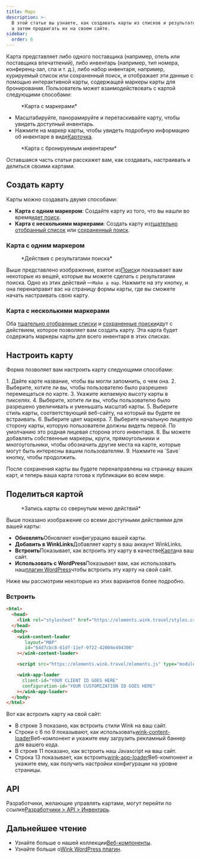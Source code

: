 ```yaml
---
title: Maps
description: >-
  В этой статье вы узнаете, как создавать карты из списков и результатов поиска,
  а затем продвигать их на своем сайте.
sidebar:
  order: 6
---
```


Карта представляет либо одного поставщика (например, отель или поставщика впечатлений), либо инвентарь (например, тип номера, конференц-зал, спа и т. д.), либо набор инвентаря, например, курируемый список или сохраненный поиск, и отображает эти данные с помощью интерактивной карты, содержащей маркеры карты для бронирования. Пользователь может взаимодействовать с картой следующими способами:

<figure>
  <CloudinaryImage width="700" height="393" resize="scale" quality="best" alt="Карта с маркерами" src="academy/map-example" errorImage="noimage_opaque_nyrtl0.png" />

  <figcaption>*Карта с маркерами*</figcaption>
</figure>


* Масштабируйте, панорамируйте и перетаскивайте карту, чтобы увидеть доступный инвентарь.
* Нажмите на маркер карты, чтобы увидеть подробную информацию об инвентаре в виде[Карточка](/studio/cards).

<figure>
  <CloudinaryImage width="700" height="568" resize="scale" quality="best" alt="Карта с открытой картой" src="academy/map-example-card" errorImage="noimage_opaque_nyrtl0.png" />

  <figcaption>*Карта с бронируемым инвентарем*</figcaption>
</figure>


Оставшаяся часть статьи расскажет вам, как создавать, настраивать и делиться своими картами.

## Создать карту

Карты можно создавать двумя способами:

* **Карта с одним маркером**: Создайте карту из того, что вы нашли во время[идет поиск](/studio/search).
* **Карта с несколькими маркерами**: Создать карту из[тщательно отобранный список](/studio/curated-lists) или [сохраненный поиск](/studio/saved-searches).

### Карта с одним маркером

<figure>
  <CloudinaryImage width="350" height="238" resize="scale" quality="best" alt="Действия" src="academy/inventory-actions" errorImage="noimage_opaque_nyrtl0.png" />

  <figcaption>*Действия с результатами поиска*</figcaption>
</figure>


Выше представлено изображение, взятое из[Поиск](/studio/search)и показывает вам некоторые из вещей, которые вы можете сделать с результатами поиска. Одно из этих действий —`Make a map`.
Нажмите на эту кнопку, и она перенаправит вас на страницу формы карты, где вы сможете начать настраивать свою карту.

### Карта с несколькими маркерами

Оба [тщательно отобранные списки](/studio/curated-lists#list-actions) и [сохраненные поиски](/studio/saved-searches#list-actions)идут с действием, которое позволяет вам создать карту. Эта карта будет содержать маркеры карты для всего инвентаря в этих списках.

## Настроить карту

Форма позволяет вам настроить карту следующими способами:

<Steps>
  1. Дайте карте название, чтобы вы могли запомнить, о чем она.
  2. Выберите, хотите ли вы, чтобы пользователю было разрешено перемещаться по карте.
  3. Укажите желаемую высоту карты в пикселях.
  4. Выберите, хотите ли вы, чтобы пользователю было разрешено увеличивать и уменьшать масштаб карты.
  5. Выберите стиль карты, соответствующий веб-сайту, на который вы будете ее встраивать.
  6. Выберите цвет маркера.
  7. Выберите начальную лицевую сторону карты, которую пользователи должны видеть первой. По умолчанию это родная лицевая сторона этого инвентаря.
  8. Вы можете добавлять собственные маркеры, круги, прямоугольники и многоугольники, чтобы обозначить другие места на карте, которые могут быть интересны вашим пользователям.
  9. Нажмите на `Save` кнопку, чтобы продолжить.
</Steps>


После сохранения карты вы будете перенаправлены на страницу ваших карт, и теперь ваша карта готова к публикации во всем мире.

## Поделиться картой

<figure>
  <CloudinaryImage width="350" height="946" resize="scale" quality="best" alt="Карта" src="academy/map" errorImage="noimage_opaque_nyrtl0.png" />

  <figcaption>*Запись карты со свернутым меню действий*</figcaption>
</figure>


Выше показано изображение со всеми доступными действиями для вашей карты:

* **Обновлять**Обновляет конфигурацию вашей карты.
* **Добавить в WinkLinks**Добавляет карту в ваш аккаунт WinkLinks.
* **Встроить**Показывает, как встроить эту карту в качестве[Карта](/developers/web-components/#content-loader)на ваш сайт.
* **Использовать с WordPress**Показывает вам, как использовать наш[плагин WordPress](/developers/wordpress)чтобы встроить эту карту на свой сайт.

Ниже мы рассмотрим некоторые из этих вариантов более подробно.

### Встроить

```html {3, 6-9, 11, 13-16}
<html>
  <head>
    <link rel="stylesheet" href="https://elements.wink.travel/styles.css"></link>
  </head>
  <body>
    <wink-content-loader
       layout="MAP"
       id="64d7cbc8-61df-11ef-9722-42004e494300"
    ></wink-content-loader>

    <script src="https://elements.wink.travel/elements.js" type="module" defer></script>

    <wink-app-loader
      client-id="YOUR CLIENT ID GOES HERE"
      configuration-id="YOUR CUSTOMIZATION ID GOES HERE"
    ></wink-app-loader>
  </body>
</html>
```

Вот как встроить карту на свой сайт:

* В строке 3 показано, как встроить стили Wink на ваш сайт.
* Строки с 6 по 9 показывают, как использовать[wink-content-loader](/developers/web-components/#content-loader)Веб-компонент и укажите ему загрузить рекламный баннер для вашего кода.
* В строке 11 показано, как встроить наш Javascript на ваш сайт.
* Строка 13 показывает, как встроить[wink-app-loader](/developers/web-components/#application-loader)Веб-компонент и укажите ему, как получить настройки конфигурации на уровне страницы.

## API

Разработчики, желающие управлять картами, могут перейти по ссылке[Разработчики > API > Инвентарь](/developers/apis/#inventory-api).

## Дальнейшее чтение

* Узнайте больше о нашей коллекции[Веб-компоненты](/developers/web-components).
* Узнайте больше о[Wink WordPress плагин](/developers/wordpress).

